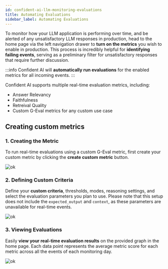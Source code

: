 ```yaml
---
id: confident-ai-llm-monitoring-evaluations
title: Automating Evaluations
sidebar_label: Automating Evaluations
---
```


To monitor how your LLM application is performing over time, and be alerted of any unsatisfactory LLM responses in production, head to the home page via the left navigation drawer to **turn on the metrics** you wish to enable in production. This process is incredibly helpful for **identifying failing events**, serving as a preliminary filter for unsatisfactory responses that require further discussion.

:::info
Confident AI will **automatically run evaluations** for the enabled metrics for all incoming events.
:::

Confident AI supports multiple real-time evaluation metrics, including:

- Answer Relevancy
- Faithfulness
- Retreival Quality
- Custom G-Eval metrics for any custom use case

## Creating custom metrics

### 1. Creating the Metric

To run real-time evaluations using a custom G-Eval metric, first create your custom metric by clicking the **create custom metric** button.

![ok](https://confident-bucket.s3.amazonaws.com/real_time_eval.svg)

### 2. Defining Custom Criteria

Define your **custom criteria**, thresholds, modes, reasoning settings, and select the evaluation parameters you plan to use. Please note that this setup does not include the `expected_output` and `context`, as these parameters are unavailable for real-time events.

![ok](https://confident-bucket.s3.amazonaws.com/real_time_eval_create.svg)

### 3. Viewing Evaluations

Easily **view your real-time evaluation results** on the provided graph in the home page. Each data point represents the average metric score for each metric across all the events of each monitoring day.

![ok](https://confident-bucket.s3.amazonaws.com/real_time_eval_graph.svg)
